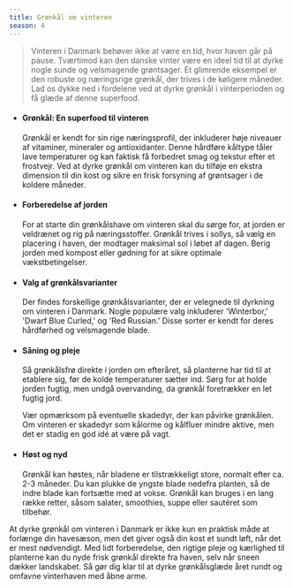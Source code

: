 ```yaml
---
title: Grønkål om vinteren
season: 4
---
```


> Vinteren i Danmark behøver ikke at være en tid, hvor haven går på pause. Tværtimod kan den danske vinter være en ideel tid til at dyrke nogle sunde og velsmagende grøntsager. Et glimrende eksempel er den robuste og næringsrige grønkål, der trives i de køligere måneder. Lad os dykke ned i fordelene ved at dyrke grønkål i vinterperioden og få glæde af denne superfood.

- #### Grønkål: En superfood til vinteren

  Grønkål er kendt for sin rige næringsprofil, der inkluderer høje niveauer af vitaminer, mineraler og antioxidanter. Denne hårdføre kåltype tåler lave temperaturer og kan faktisk få forbedret smag og tekstur efter et frostvejr. Ved at dyrke grønkål om vinteren kan du tilføje en ekstra dimension til din kost og sikre en frisk forsyning af grøntsager i de koldere måneder.

- #### Forberedelse af jorden

  For at starte din grønkålshave om vinteren skal du sørge for, at jorden er veldrænet og rig på næringsstoffer. Grønkål trives i sollys, så vælg en placering i haven, der modtager maksimal sol i løbet af dagen. Berig jorden med kompost eller gødning for at sikre optimale vækstbetingelser.

- #### Valg af grønkålsvarianter

  Der findes forskellige grønkålsvarianter, der er velegnede til dyrkning om vinteren i Danmark. Nogle populære valg inkluderer 'Winterbor,' 'Dwarf Blue Curled,' og 'Red Russian.' Disse sorter er kendt for deres hårdførhed og velsmagende blade.

- #### Såning og pleje

  Så grønkålsfrø direkte i jorden om efteråret, så planterne har tid til at etablere sig, før de kolde temperaturer sætter ind. Sørg for at holde jorden fugtig, men undgå overvanding, da grønkål foretrækker en let fugtig jord.

  Vær opmærksom på eventuelle skadedyr, der kan påvirke grønkålen. Om vinteren er skadedyr som kålorme og kålfluer mindre aktive, men det er stadig en god idé at være på vagt.

- #### Høst og nyd
  Grønkål kan høstes, når bladene er tilstrækkeligt store, normalt efter ca. 2-3 måneder. Du kan plukke de yngste blade nedefra planten, så de indre blade kan fortsætte med at vokse. Grønkål kan bruges i en lang række retter, såsom salater, smoothies, suppe eller sautéret som tilbehør.

At dyrke grønkål om vinteren i Danmark er ikke kun en praktisk måde at forlænge din havesæson, men det giver også din kost et sundt løft, når det er mest nødvendigt. Med lidt forberedelse, den rigtige pleje og kærlighed til planterne kan du nyde frisk grønkål direkte fra haven, selv når sneen dækker landskabet. Så gør dig klar til at dyrke grønkålsglæde året rundt og omfavne vinterhaven med åbne arme.
